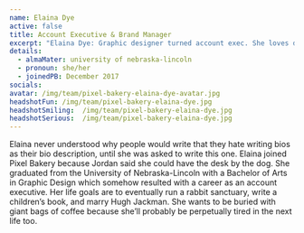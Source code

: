 ```yaml
---
name: Elaina Dye
active: false
title: Account Executive & Brand Manager
excerpt: "Elaina Dye: Graphic designer turned account exec. She loves dogs, dreams of rabbit sanctuary, and Hugh Jackman."
details:
  - almaMater: university of nebraska-lincoln
  - pronoun: she/her
  - joinedPB: December 2017
socials:
avatar: /img/team/pixel-bakery-elaina-dye-avatar.jpg
headshotFun: /img/team/pixel-bakery-elaina-dye.jpg
headshotSmiling:  /img/team/pixel-bakery-elaina-dye.jpg
headshotSerious:  /img/team/pixel-bakery-elaina-dye.jpg
---
```


Elaina never understood why people would write that they hate writing bios as their bio description, until she was asked to write this one. Elaina joined Pixel Bakery because Jordan said she could have the desk by the dog. She graduated from the University of Nebraska-Lincoln with a Bachelor of Arts in Graphic Design which somehow resulted with a career as an account executive. Her life goals are to eventually run a rabbit sanctuary, write a children’s book, and marry Hugh Jackman. She wants to be buried with giant bags of coffee because she’ll probably be perpetually tired in the next life too.